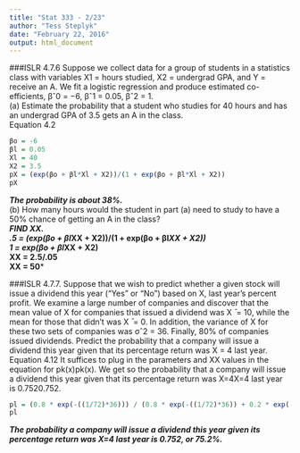 ```yaml
---
title: "Stat 333 - 2/23"
author: "Tess Steplyk"
date: "February 22, 2016"
output: html_document
---
```


###ISLR 4.7.6 
Suppose we collect data for a group of students in a statistics class with variables X1 = hours studied, X2 = undergrad GPA, and Y = receive an A. We fit a logistic regression and produce estimated co- efficients, βˆ0 = −6, βˆ1 = 0.05, βˆ2 = 1.
\
(a) Estimate the probability that a student who studies for 40 hours and has an undergrad GPA of 3.5 gets an A in the class.
\
Equation 4.2
```r
βo = -6
βl = 0.05
Xl = 40
X2 = 3.5
pX = (exp(βo + βl*Xl + X2))/(1 + exp(βo + βl*Xl + X2))
pX
```
***The probability is about 38%.***
\
(b) How many hours would the student in part (a) need to study to have a 50% chance of getting an A in the class?
\
***FIND XX. \
.5 = (exp(βo + βl*XX + X2))/(1 + exp(βo + βl*XX + X2)) \
1 = exp(βo + βl*XX + X2) \
XX = 2.5/.05 \
XX = 50***
\


###ISLR 4.7.7.
Suppose that we wish to predict whether a given stock will issue a dividend this year (“Yes” or “No”) based on X, last year’s percent profit. We examine a large number of companies and discover that the mean value of X for companies that issued a dividend was X ̄ = 10, while the mean for those that didn’t was X ̄ = 0. In addition, the variance of X for these two sets of companies was σˆ2 = 36. Finally, 80% of companies issued dividends. Predict the probability that a company will issue a dividend this year given that its percentage return was X = 4 last year.
\
Equation 4.12
It suffices to plug in the parameters and XX values in the equation for pk(x)pk(x). We get
so the probability that a company will issue a dividend this year given that its percentage return was X=4X=4 last year is 0.7520.752.

```r
pl = (0.8 * exp(-((1/72)*36))) / (0.8 * exp(-((1/72)*36)) + 0.2 * exp(-((1/72)*16)))
pl
```
***The probability a company will issue a dividend this year given its percentage return was X=4 last year is 0.752, or 75.2%.***
